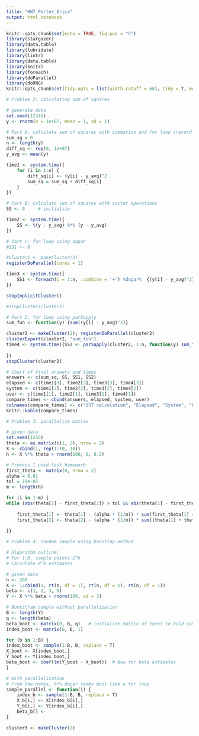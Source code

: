 ```yaml
---
title: "HW7_Porter_Erica"
output: html_notebook
---
```


```r
knitr::opts_chunk$set(echo = TRUE, fig.pos = "h")
library(stargazer)
library(data.table)
library(lubridate)
library(lintr)
library(data.table)
library(knitr)
library(foreach)
library(doParallel)
library(doRNG)
knitr::opts_chunk$set(tidy.opts = list(width.cutoff = 60), tidy = T, message = F, warning = F)
```

```r
# Problem 2: calculating sum of squares

# generate data
set.seed(12345)
y <- rnorm(n = 1e+07, mean = 1, sd = 1)

# Part A: calculate sum of squares with summation and for loop (record time)
sum_sq = 0
n <- length(y)
diff_sq <- rep(0, 1e+07)
y_avg <- mean(y)

time1 <- system.time({
    for (i in 1:n) {
        diff_sq[i] <- (y[i] - y_avg)^2
        sum_sq = sum_sq + diff_sq[i]
    }
})

# Part B: calculate sum of squares with vector operations
SS <- 0     # initialize

time2 <- system.time({
    SS <- t(y - y_avg) %*% (y - y_avg)
})

# Part C: for loop using dopar
#SS1 <- 0

#cluster1 <- makeCluster(2)
registerDoParallel(cores = 1)

time3 <- system.time({
    SS1 <- foreach(i = 1:n, .combine = '+') %dopar%  {(y[i] - y_avg)^2}
})

stopImplicitCluster()

#stopCluster(cluster1)

# Part D: for loop using parSapply
sum_fun <- function(y) {sum((y[i] - y_avg)^2)}

cluster2 <- makeCluster(2); registerDoParallel(cluster2)
clusterExport(cluster2, "sum_fun")
time4 <- system.time({SS2 <- parSapply(cluster2, 1:n, function(y) sum_fun(y))
    
})
stopCluster(cluster2)

# Chart of final answers and times
answers <- c(sum_sq, SS, SS1, SS2)
elapsed <- c(time1[3], time2[3], time3[3], time4[3])
system <- c(time1[2], time2[2], time3[2], time4[2])
user <- c(time1[1], time2[1], time3[1], time4[1])
compare_times <- cbind(answers, elapsed, system, user)
colnames(compare_times) <- c("SST calculation", "Elapsed", "System", "User")
knitr::kable(compare_times)
```

```r
# Problem 3: parallelize matrix

# given data
set.seed(1256)
theta <- as.matrix(c(1, 2), nrow = 2) 
X <- cbind(1, rep(1:10, 10))
h <- X %*% theta + rnorm(100, 0, 0.2)

# Process I used last homework
first_theta <- matrix(0, nrow = 2)
alpha = 0.01
tol = 10e-05
m <- length(h)

for (i in 1:m) {
while (abs(theta[2] - first_theta[2]) > tol && abs(theta[1] - first_theta[1]) > tol) {
    
    first_theta[1] <- theta[1] - (alpha * (1/m)) * sum(first_theta[1] + first_theta[2] * X[i,2] - h[i])
    first_theta[2] <- theta[2] - (alpha * (1/m)) * sum((theta[1] + theta[2] * X[i,2] - h[i]) * X[i,2])
    
}}
```

```r
# Problem 4: random sample using boostrap method

# Algorithm outline:
# For 1:B, sample points Z^b
# Calculate B^b estimates

# given data
n <- 200
X <- 1/cbind(1, rt(n, df = 1), rt(n, df = 1), rt(n, df = 1))
beta <- c(1, 2, 3, 0)
Y <- X %*% beta + rnorm(100, sd = 3)

# Bootstrap sample without parallelization
B <- length(Y)
q <- length(beta)
beta_boot <- matrix(0, B, q)   # initialize matrix of zeros to hold sample
index_boot <- matrix(0, B, 1)

for (b in 1:B) {
index_boot <- sample(1:B, B, replace = T)
X_boot <- X[index_boot,]
Y_boot <- Y[index_boot,]
beta_boot <- coef(lm(Y_boot ~ X_boot))  # Now for beta estimates
}

# With parallelization
# From the notes, %*% dopar seems most like a for loop
sample_parallel <- function(i) {
    index_b <- sample(1:B, B, replace = T)
    X_b[i,] <- X[index_b[i],]
    Y_b[i,] <- Y[index_b[i],]
    beta_b[] <- 
}

cluster3 <- makeCluster(2)

```


